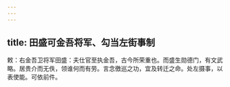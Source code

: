 ```yaml
---
---
---
```

title: 田盛可金吾将军、勾当左街事制
---



敕：右金吾卫将军田盛：夫仕官至执金吾，古今所荣重也。而盛生勋德门，有文武略。居贵介而无佚，领谁何而有劳。言念徼巡之功，宜及转迁之命。处左摄事，以表使能。可依前件。